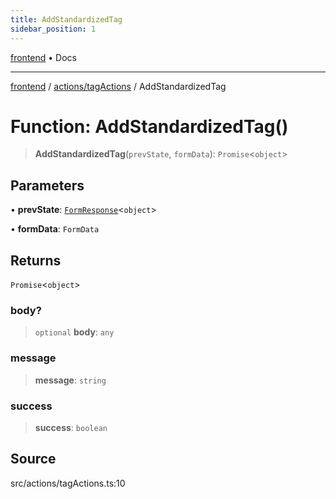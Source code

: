 ```yaml
---
title: AddStandardizedTag
sidebar_position: 1
---
```


[frontend](../../..) • Docs

***

[frontend](../../..) / [actions/tagActions](..) / AddStandardizedTag

# Function: AddStandardizedTag()

> **AddStandardizedTag**(`prevState`, `formData`): `Promise`\<`object`\>

## Parameters

• **prevState**: [`FormResponse`](../../../types/return.type/interfaces/FormResponse)\<`object`\>

• **formData**: `FormData`

## Returns

`Promise`\<`object`\>

### body?

> `optional` **body**: `any`

### message

> **message**: `string`

### success

> **success**: `boolean`

## Source

src/actions/tagActions.ts:10

